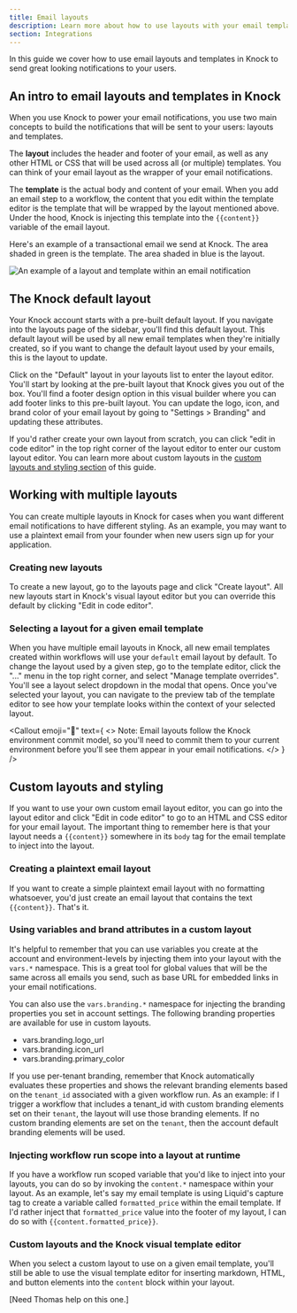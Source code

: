 ```yaml
---
title: Email layouts
description: Learn more about how to use layouts with your email templates in Knock
section: Integrations
---
```



In this guide we cover how to use email layouts and templates in Knock to send great looking notifications to your users. 

## An intro to email layouts and templates in Knock
When you use Knock to power your email notifications, you use two main concepts to build the notifications that will be sent to your users: layouts and templates. 

The **layout** includes the header and footer of your email, as well as any other HTML or CSS that will be used across all (or multiple) templates. You can think of your email layout as the wrapper of your email notifications. 

The **template** is the actual body and content of your email. When you add an email step to a workflow, the content that you edit within the template editor is the template that will be wrapped by the layout mentioned above. Under the hood, Knock is injecting this template into the `{{content}}` variable of the email layout. 

Here's an example of a transactional email we send at Knock. The area shaded in green is the template. The area shaded in blue is the layout. 

![An example of a layout and template within an email notification](/images/layouts/layout-template-example.png)

## The Knock default layout
Your Knock account starts with a pre-built default layout. If you navigate into the layouts page of the sidebar, you'll find this default layout. This default layout will be used by all new email templates when they're initially created, so if you want to change the default layout used by your emails, this is the layout to update. 

Click on the "Default" layout in your layouts list to enter the layout editor. You'll start by looking at the pre-built layout that Knock gives you out of the box. You'll find a footer design option in this visual builder where you can add footer links to this pre-built layout. You can update the logo, icon, and brand color of your email layout by going to "Settings > Branding" and updating these attributes. 

If you'd rather create your own layout from scratch, you can click "edit in code editor" in the top right corner of the layout editor to enter our custom layout editor. You can learn more about custom layouts in the [custom layouts and styling section](/layouts#custom-layouts-and-styling) of this guide. 

## Working with multiple layouts
You can create multiple layouts in Knock for cases when you want different email notifications to have different styling. As an example, you may want to use a plaintext email from your founder when new users sign up for your application. 

### Creating new layouts
To create a new layout, go to the layouts page and click "Create layout". All new layouts start in Knock's visual layout editor but you can override this default by clicking "Edit in code editor". 

### Selecting a layout for a given email template
When you have multiple email layouts in Knock, all new email templates created within workflows will use your `default` email layout by default. To change the layout used by a given step, go to the template editor, click the "..." menu in the top right corner, and select "Manage template overrides". You'll see a layout select dropdown in the modal that opens. Once you've selected your layout, you can navigate to the preview tab of the template editor to see how your template looks within the context of your selected layout. 

<Callout
  emoji="🌠"
  text={
    <>
      <span className="font-bold">Note:</span> Email layouts follow the Knock environment commit model, so you'll need to commit them to your current environment before you'll see them appear in your email notifications. 
    </>
  }
/>

## Custom layouts and styling
If you want to use your own custom email layout editor, you can go into the layout editor and click "Edit in code editor" to go to an HTML and CSS editor for your email layout. The important thing to remember here is that your layout needs a `{{content}}` somewhere in its `body` tag for the email template to inject into the layout. 

### Creating a plaintext email layout
If you want to create a simple plaintext email layout with no formatting whatsoever, you'd just create an email layout that contains the text `{{content}}`. That's it. 

### Using variables and brand attributes in a custom layout
It's helpful to remember that you can use variables you create at the account and environment-levels by injecting them into your layout with the `vars.*` namespace. This is a great tool for global values that will be the same across all emails you send, such as base URL for embedded links in your email notifications. 

You can also use the `vars.branding.*` namespace for injecting the branding properties you set in account settings. The following branding properties are available for use in custom layouts. 
- vars.branding.logo_url
- vars.branding.icon_url
- vars.branding.primary_color

If you use per-tenant branding, remember that Knock automatically evaluates these properties and shows the relevant branding elements based on the `tenant_id` associated with a given workflow run. As an example: if I trigger a workflow that includes a tenant_id with custom branding elements set on their `tenant`, the layout will use those branding elements. If no custom branding elements are set on the `tenant`, then the account default branding elements will be used. 

### Injecting workflow run scope into a layout at runtime
If you have a workflow run scoped variable that you'd like to inject into your layouts, you can do so by invoking the `content.*` namespace within your layout. As an example, let's say my email template is using Liquid's capture tag to create a variable called `formatted_price` within the email template. If I'd rather inject that `formatted_price` value into the footer of my layout, I can do so with `{{content.formatted_price}}`. 

### Custom layouts and the Knock visual template editor

When you select a custom layout to use on a given email template, you'll still be able to use the visual template editor for inserting markdown, HTML, and button elements into the `content` block within your layout. 

[Need Thomas help on this one.]




